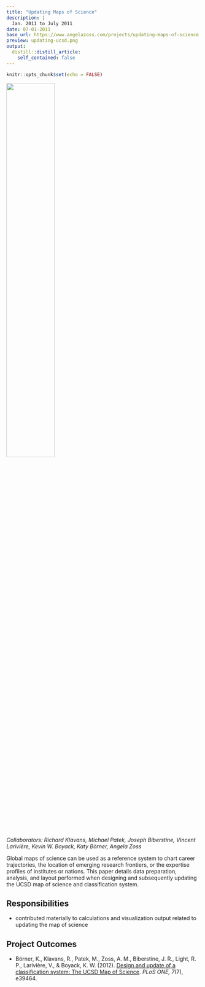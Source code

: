 ```yaml
---
title: "Updating Maps of Science"
description: |
  Jan. 2011 to July 2011
date: 07-01-2011
base_url: https://www.angelazoss.com/projects/updating-maps-of-science
preview: updating-ucsd.png
output:
  distill::distill_article:
    self_contained: false
---
```


```r
knitr::opts_chunk$set(echo = FALSE)
```

![](updating-ucsd.png){width="50%"}

*Collaborators: Richard Klavans, Michael Patek, Joseph Biberstine, Vincent Larivière, Kevin W. Boyack, Katy Börner, Angela Zoss*

Global maps of science can be used as a reference system to chart career trajectories, the location of emerging research frontiers, or the expertise profiles of institutes or nations. This paper details data preparation, analysis, and layout performed when designing and subsequently updating the UCSD map of science and classification system.

## Responsibilities

- contributed materially to calculations and visualization output related to updating the map of science

## Project Outcomes

- Börner, K., Klavans, R., Patek, M., Zoss, A. M., Biberstine, J. R., Light, R. P., Larivière, V., & Boyack, K. W. (2012). [Design and update of a classification system: The UCSD Map of Science](http://dx.doi.org/10.1371/journal.pone.0039464). *PLoS ONE, 7*(7), e39464.
